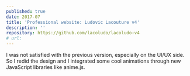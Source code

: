 ```yaml
---
published: true
date: 2017-07
title: 'Professional website: Ludovic Lacouture v4'
description: ''
repository: https://github.com/lacoludo/lacoludo-v4
# url: 
---
```


I was not satisfied with the previous version, especially on the UI/UX side. So I redid the design and I integrated some cool animations through new JavaScript libraries like anime.js.

